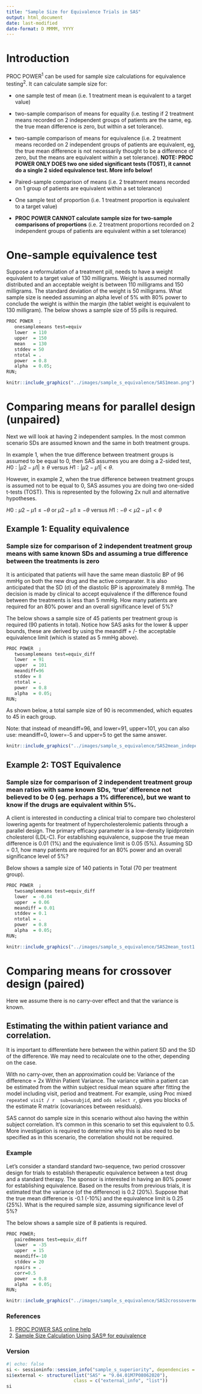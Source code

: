 ```yaml
---
title: "Sample Size for Equivalence Trials in SAS"
output: html_document
date: last-modified
date-format: D MMMM, YYYY
---
```


# Introduction

PROC POWER^1^ can be used for sample size calculations for equivalence testing^2^. It can calculate sample size for:

-   one sample test of mean (i.e. 1 treatment mean is equivalent to a target value)

-   two-sample comparison of means for equality (i.e. testing if 2 treatment means recorded on 2 independent groups of patients are the same, eg. the true mean difference is zero, but within a set tolerance).

-   two-sample comparison of means for equivalence (i.e. 2 treatment means recorded on 2 independent groups of patients are equivalent, eg, the true mean difference is not necessarily thought to be a difference of zero, but the means are equivalent within a set tolerance). **NOTE: PROC POWER ONLY DOES two one sided significant tests (TOST), it cannot do a single 2 sided equivalence test. More info below!**

-   Paired-sample comparison of means (i.e. 2 treatment means recorded on 1 group of patients are equivalent within a set tolerance)

-   One sample test of proportion (i.e. 1 treatment proportion is equivalent to a target value)

-   **PROC POWER CANNOT calculate sample size for two-sample comparisons of proportions** (i.e. 2 treatment proportions recorded on 2 independent groups of patients are equivalent within a set tolerance)

# **One-sample equivalence test**

Suppose a reformulation of a treatment pill, needs to have a weight equivalent to a target value of 130 milligrams. Weight is assumed normally distributed and an acceptable weight is between 110 milligrams and 150 milligrams. The standard deviation of the weight is 50 milligrams. What sample size is needed assuming an alpha level of 5% with 80% power to conclude the weight is within the margin (the tablet weight is equivalent to 130 milligram). The below shows a sample size of 55 pills is required.

```r
PROC POWER  ;
   onesamplemeans test=equiv   
   lower  = 110          
   upper  = 150         
   mean   = 130     
   stddev = 50      
   ntotal = .       
   power  = 0.8      
   alpha  = 0.05;    
RUN;
```

```r
knitr::include_graphics("../images/sample_s_equivalence/SAS1mean.png")
```

# **Comparing means for parallel design (unpaired)**

Next we will look at having 2 independent samples. In the most common scenario SDs are assumed known and the same in both treatment groups.

In example 1, when the true difference between treatment groups is assumed to be equal to 0, then SAS assumes you are doing a 2-sided test, $H0:|\mu2-\mu1|\geq \theta$ versus $H1: |\mu2-\mu1|\lt \theta$.

However, in example 2, when the true difference between treatment groups is assumed not to be equal to 0, SAS assumes you are doing two one-sided t-tests (TOST). This is represented by the following 2x null and alternative hypotheses.

$H0:\mu2-\mu1 \leq -\theta$ or $\mu2-\mu1 \geq -\theta$ versus $H1: -\theta \lt \mu2 - \mu1 \lt \theta$

## Example 1: Equality equivalence

### Sample size for comparison of 2 independent treatment group means with same known SDs and assuming a true difference between the treatments is zero

It is anticipated that patients will have the same mean diastolic BP of 96 mmHg on both the new drug and the active comparater. It is also anticipated that the SD (ơ) of the diastolic BP is approximately 8 mmHg. The decision is made by clinical to accept equivalence if the difference found between the treatments is less than 5 mmHg. How many patients are required for an 80% power and an overall significance level of 5%?

The below shows a sample size of 45 patients per treatment group is required (90 patients in total). Notice how SAS asks for the lower & upper bounds, these are derived by using the meandiff + /- the acceptable equivalence limit (which is stated as 5 mmHg above).

```r
PROC POWER  ;
   twosamplemeans test=equiv_diff   
   lower  = 91          
   upper  = 101   
   meandiff=96 
   stddev = 8      
   ntotal = .       
   power  = 0.8      
   alpha  = 0.05;    
RUN;
```

As shown below, a total sample size of 90 is recommended, which equates to 45 in each group.

Note: that instead of meandiff=96, and lower=91, upper=101, you can also use: meandiff=0, lower=-5 and upper=5 to get the same answer.

```r
knitr::include_graphics("../images/sample_s_equivalence/SAS2mean_independant.png")
```

## Example 2: TOST Equivalence

### Sample size for comparison of 2 independent treatment group mean ratios with same known SDs, 'true' difference not believed to be 0 (eg. perhaps a 1% difference), but we want to know if the drugs are equivalent within 5%.

A client is interested in conducting a clinical trial to compare two cholesterol lowering agents for treatment of hypercholesterolemic patients through a parallel design. The primary efficacy parameter is a low-density lipidprotein cholesterol (LDL-C). For establishing equivalence, suppose the true mean difference is 0.01 (1%) and the equivalence limit is 0.05 (5%). Assuming SD = 0.1, how many patients are required for an 80% power and an overall significance level of 5%?

Below shows a sample size of 140 patients in Total (70 per treatment group).

```r
PROC POWER  ;
   twosamplemeans test=equiv_diff  
   lower  = -0.04         
   upper  = 0.06  
   meandiff = 0.01 
   stddev = 0.1     
   ntotal = .       
   power  = 0.8      
   alpha  = 0.05;    
RUN;
```

```r
knitr::include_graphics("../images/sample_s_equivalence/SAS2mean_tost1.png")
```

# **Comparing means for crossover design (paired)**

Here we assume there is no carry-over effect and that the variance is known.

## **Estimating the within patient variance and correlation.**

It is important to differentiate here between the within patient SD and the SD of the difference. We may need to recalculate one to the other, depending on the case.

With no carry-over, then an approximation could be: Variance of the difference = 2x Within Patient Variance. The variance within a patient can be estimated from the within subject residual mean square after fitting the model including visit, period and treatment. For example, using Proc mixed `repeated visit / r  sub=usubjid`, and `ods select r`, gives you blocks of the estimate R matrix (covariances between residuals).

SAS cannot do sample size in this scenario without also having the within subject correlation. It's common in this scenario to set this equivalent to 0.5. More investigation is required to determine why this is also need to be specified as in this scenario, the correlation should not be required.

### Example

Let's consider a standard standard two-sequence, two period crossover design for trials to establish therapeutic equivalence between a test drug and a standard therapy. The sponsor is interested in having an 80% power for establishing equivalence. Based on the results from previous trials, it is estimated that the variance (of the difference) is 0.2 (20%). Suppose that the true mean difference is -0.1 (-10%) and the equivalence limit is 0.25 (25%). What is the required sample size, assuming significance level of 5%?

The below shows a sample size of 8 patients is required.

```r
PROC POWER;
   pairedmeans test=equiv_diff   
   lower  = -35          
   upper  = 15   
   meandiff=-10 
   stddev = 20      
   npairs = .  
   corr=0.5
   power  = 0.8      
   alpha  = 0.05; 
RUN;
```

```r
knitr::include_graphics("../images/sample_s_equivalence/SAS2crossovermeans.png")

```

### References

1.  [PROC POWER SAS online help](https://support.sas.com/documentation/cdl/en/statug/63347/HTML/default/viewer.htm#statug_power_sect010.html)
2.  [Sample Size Calculation Using SAS® for equivalence](https://support.sas.com/kb/50/700.html#:~:text=Power%20analysis%20and%20sample%20size%20determination%20for%20equivalence,be%20conducted%20using%20PROC%20FREQ%20or%20PROC%20TTEST.)

### Version

```r
#| echo: false
si <- sessioninfo::session_info("sample_s_superiority", dependencies = FALSE) 
si$external <- structure(list("SAS" = "9.04.01M7P08062020"), 
                         class = c("external_info", "list")) 
si
```
